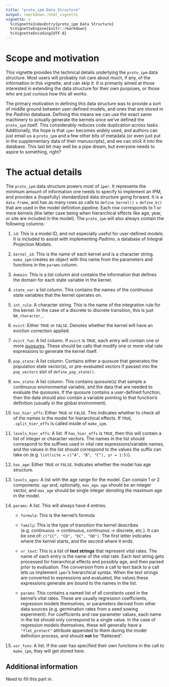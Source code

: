 ```yaml
---
title: "proto_ipm Data Structure"
output: rmarkdown::html_vignette
vignette: >
  %\VignetteIndexEntry{proto_ipm Data Structure}
  %\VignetteEngine{knitr::rmarkdown}
  %\VignetteEncoding{UTF-8}
---
```


# Scope and motivation

This vignette provides the technical details underlying the `proto_ipm` data structure. Most users will probably not care about much, if any, of the information in this vignette, and can skip it. It is primarily aimed at those interested in extending the data structure for their own purposes, or those who are just curious how this all works.

The primary motivation in defining this data structure was to provide a sort of middle ground between user-defined models, and ones that are stored in the *Padrino* database. Defining this means we can use the exact same machinery to actually generate the kernels once we've defined the `proto_ipm` itself. This considerably reduces code duplication across tasks. Additionally, the hope is that `ipmr` becomes widely used, and authors can just email us a `proto_ipm` and a few other bits of metadata (or even just put in the supplementary data of their manuscripts), and we can stick it into the database. This last bit may well be a pipe dream, but everyone needs to aspire to something, right?

# The actual details

The `proto_ipm` data structure powers most of `ipmr`. It represents the minimum amount of information one needs to specify to implement an IPM, and provides a (hopefully) standardized data structure going forward. It is a `data.frame`, and has as many rows as calls to `define_kernel()` + `define_k()` that are used in the model definition pipeline. Each row corresponds to 1 or more kernels (the latter case being when hierarchical effects like age, year, or site are included in the model). The `proto_ipm` will also always contain the following columns:

1. `id`: This is a model ID, and not especially useful for user-defined models. It is included to assist with implementing *Padrino*, a database of Integral Projection Models.

2. `kernel_id`: This is the name of each kernel and is a character string. `make_ipm` creates an object with this name from the parameters and functions in the `params` column.

3. `domain`: This is a list column and contains the information that defines the domain for each state variable in the kernel. 

4. `state_var`: a list column. This contains the names of the _continuous_ state variables that the kernel operates on.

5. `int_rule`: A character string. This is the name of the integration rule for the kernel. In the case of a discrete to discrete transition, this is just `NA_character_`.

6. `evict`: Either `TRUE` or `FALSE`. Denotes whether the kernel will have an eviction correction applied.

7. `evict_fun`: A list column. If `evict` is `TRUE`, each entry will contain one or more [quosures](https://rlang.r-lib.org/reference/eval_tidy.html). These should be calls that modify one or more vital rate expressions to generate the kernel itself. 

8. `pop_state`: A list column. Contains either a quosure that generates the population state vector(s), or pre-evaluated vectors if passed into the `pop_vectors` slot of `define_pop_state()`.

9. `env_state`: A list column. This contains quosure(s) that sample a continuous environmental variable, and the data that are needed to evaluate the quosures. If the quosure contains a user-defined function, then the data should also contain a variable pointing to that function's definition (usually in the global environment).

10. `has_hier_effs`: Either `TRUE` or `FALSE`. This indicates whether to check all of the names in the model for hierarchical effects. If `TRUE`, `.split_hier_effs` is called inside of `make_ipm`. 

11. `levels_hier_effs`: A list. If `has_hier_effs` is `TRUE`, then this will contain a list of integer or character vectors. The names in the list should correspond to the suffixes used in vital rate expressions/variable names, and the values in the list should correspond to the values the suffix can take on (e.g. `list(site = c("A", "B", "C"), yr = 1:5)`).

12. `has_age`: Either `TRUE` or `FALSE`. Indicates whether the model has age structure.

13. `levels_ages`: A list with the age range for the model. Can contain 1 or 2 components: `age` and, optionally, `max_age`. `age` should be an integer vector, and `max_age` should be single integer denoting the maximum age in the model.

14. `params`: A list. This will always have 4 entries. 

    - `formula`: This is the kernel's formula
    
    - `family`: This is the type of transition the kernel describes (e.g. continuous -> continuous, continuous -> discrete, etc.). It can be one of: `c("CC", "CD", "DC", "DD")`. The first letter indicates where the kernel starts, and the second where it ends.
    
    - `vr_text`: This is a list of **text strings** that represent vital rates. The name of each entry is the name of the vital rate. Each text string gets processed for hierarchical effects and possibly age, and then parsed prior to evaluation. The conversion from a call to text back to a call lets us implement `ipmr`'s hierarchical syntax. When the text strings are converted to expressions and evaluated, the values these expressions generate are bound to the names in the list.
    
    - `params`: This contains a named list of all constants used in the kernel's vital rates. These are usually regression coefficients, regression models themselves, or parameters derived from other data sources (e.g. germination rates from a seed sowing experiment). For coefficients and raw parameter values, each name in the list should only correspond to a single value. In the case of regression models themselves, these will generally have a `"flat_protect"` attribute appended to them during the model definition process, and should **not** be "flattened".
    
15. `usr_funs`: A list. If the user has specified their own functions in the call to `make_ipm`, they will get stored here. 


## Additional information

Need to fill this part in.

